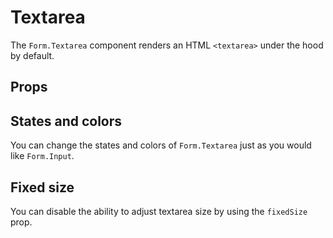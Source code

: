 
<Meta title="Form/Textarea" />

# Textarea

<Canvas>
  <Story story={stories.BasicUsage} />
</Canvas>

The `Form.Textarea` component renders an HTML `<textarea>` under the hood by default.

## Props

<ArgsTable of={Form.Textarea} />

## States and colors

You can change the states and colors of `Form.Textarea` just as you would like `Form.Input`.

<Story story={stories.ColorsAndStates} />

## Fixed size

You can disable the ability to adjust textarea size by using the `fixedSize` prop.

<Story story={stories.FixedSize} />
